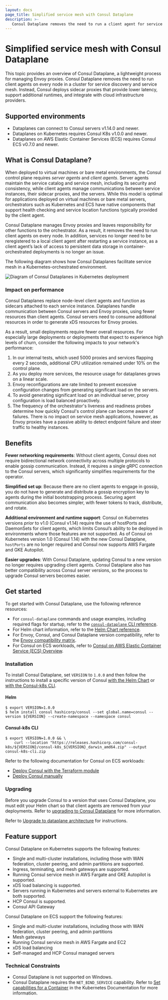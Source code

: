 ```yaml
---
layout: docs
page_title: Simplified service mesh with Consul Dataplane
description: >-
   Consul Dataplane removes the need to run a client agent for service discovery and service mesh by leveraging orchestrator functions. Learn about Consul Dataplane, how it can lower latency for Consul on Kubernetes and AWS ECS, and how it enables Consul support for AWS Fargate and GKE Autopilot.
---
```


# Simplified service mesh with Consul Dataplane

This topic provides an overview of Consul Dataplane, a lightweight process for managing Envoy proxies. Consul Dataplane removes the need to run client agents on every node in a cluster for service discovery and service mesh. Instead, Consul deploys sidecar proxies that provide lower latency, support additional runtimes, and integrate with cloud infrastructure providers.

## Supported environments

- Dataplanes can connect to Consul servers v1.14.0 and newer.
- Dataplanes on Kubernetes requires Consul K8s v1.0.0 and newer.
- Dataplanes on AWS Elastic Container Services (ECS) requires Consul ECS v0.7.0 and newer.


## What is Consul Dataplane?

When deployed to virtual machines or bare metal environments, the Consul control plane requires _server agents_ and _client agents_. Server agents maintain the service catalog and service mesh, including its security and consistency, while client agents manage communications between service instances, their sidecar proxies, and the servers. While this model is optimal for applications deployed on virtual machines or bare metal servers, orchestrators such as Kubernetes and ECS have native components that support health checking and service location functions typically provided by the client agent.

Consul Dataplane manages Envoy proxies and leaves responsibility for other functions to the orchestrator. As a result, it removes the need to run client agents on every node. In addition, services no longer need to be reregistered to a local client agent after restarting a service instance, as a client agent’s lack of access to persistent data storage in container-orchestrated deployments is no longer an issue.

The following diagram shows how Consul Dataplanes facilitate service mesh in a Kubernetes-orchestrated environment.

![Diagram of Consul Dataplanes in Kubernetes deployment](/img/k8s-dataplanes-architecture.png)

### Impact on performance

Consul Dataplanes replace node-level client agents and function as sidecars attached to each service instance. Dataplanes handle communication between Consul servers and Envoy proxies, using fewer resources than client agents. Consul servers need to consume additional resources in order to generate xDS resources for Envoy proxies.

As a result, small deployments require fewer overall resources. For especially large deployments or deployments that expect to experience high levels of churn, consider the following impacts to your network's performance:

1. In our internal tests, which used 5000 proxies and services flapping every 2 seconds, additional CPU utilization remained under 10% on the control plane.
1. As you deploy more services, the resource usage for dataplanes grows on a linear scale.
1. Envoy reconfigurations are rate limited to prevent excessive configuration changes from generating significant load on the servers.
1. To avoid generating significant load on an individual server, proxy configuration is load balanced proactively.
1. The frequency of the orchestrator's liveness and readiness probes determine how quickly Consul's control plane can become aware of failures. There is no impact on service mesh applications, however, as Envoy proxies have a passive ability to detect endpoint failure and steer traffic to healthy instances.

## Benefits

**Fewer networking requirements**: Without client agents, Consul does not require bidirectional network connectivity across multiple protocols to enable gossip communication. Instead, it requires a single gRPC connection to the Consul servers, which significantly simplifies requirements for the operator.

**Simplified set up**: Because there are no client agents to engage in gossip, you do not have to generate and distribute a gossip encryption key to agents during the initial bootstrapping process. Securing agent communication also becomes simpler, with fewer tokens to track, distribute, and rotate.

**Additional environment and runtime support**: Consul on Kubernetes versions _prior_ to v1.0 (Consul v1.14) require the use of hostPorts and DaemonSets for client agents, which limits Consul’s ability to be deployed in environments where those features are not supported.
As of Consul on Kubernetes version 1.0 (Consul 1.14) with the new Consul Dataplane, `hostPorts` are no longer required and Consul now supports AWS Fargate and GKE Autopilot.

**Easier upgrades**: With Consul Dataplane, updating Consul to a new version no longer requires upgrading client agents. Consul Dataplane also has better compatibility across Consul server versions, so the process to upgrade Consul servers becomes easier.

## Get started

To get started with Consul Dataplane, use the following reference resources:

- For `consul-dataplane` commands and usage examples, including required flags for startup, refer to the [`consul-dataplane` CLI reference](/consul/docs/connect/dataplane/consul-dataplane).
- For Helm chart information, refer to the [Helm Chart reference](/consul/docs/reference/k8s/helm).
- For Envoy, Consul, and Consul Dataplane version compatibility, refer to the [Envoy compatibility matrix](/consul/docs/connect/proxies/envoy).
- For Consul on ECS workloads, refer to [Consul on AWS Elastic Container Service (ECS) Overview](/consul/docs/ecs).


### Installation

<Tabs>

<Tab heading="Kubernetes" group="k8s">

To install Consul Dataplane, set `VERSION` to `1.0.0` and then follow the instructions to install a specific version of Consul [with the Helm Chart](/consul/docs/k8s/installation/install#install-consul) or [with the Consul-k8s CLI](/consul/docs/k8s/installation/install-cli#install-a-previous-version).

#### Helm

```shell-session
$ export VERSION=1.0.0
$ helm install consul hashicorp/consul --set global.name=consul --version ${VERSION} --create-namespace --namespace consul
```

#### Consul-k8s CLI

```shell-session
$ export VERSION=1.0.0 && \
    curl --location "https://releases.hashicorp.com/consul-k8s/${VERSION}/consul-k8s_${VERSION}_darwin_amd64.zip" --output consul-k8s-cli.zip
```
</Tab>

<Tab heading="ECS" group="ecs">

Refer to the following documentation for Consul on ECS workloads:

- [Deploy Consul with the Terraform module](/consul/docs/ecs/deploy/terraform)
- [Deploy Consul manually](/consul/ecs/install-manul)

</Tab>

</Tabs>


### Upgrading

<Tabs>

<Tab heading="Kubernetes" group="k8s">

Before you upgrade Consul to a version that uses Consul Dataplane, you must edit your Helm chart so that client agents are removed from your deployments. Refer to [upgrading to Consul Dataplane](/consul/docs/k8s/upgrade#upgrading-to-consul-dataplanes) for more information.

</Tab>

<Tab heading="ECS" group="ecs">

Refer to [Upgrade to dataplane architecture](/consul/docs/ecs/upgrade-to-dataplanes) for instructions.

</Tab>

</Tabs>

## Feature support

Consul Dataplane on Kubernetes supports the following features:

- Single and multi-cluster installations, including those with WAN federation, cluster peering, and admin partitions are supported.
- Ingress, terminating, and mesh gateways are supported.
- Running Consul service mesh in AWS Fargate and GKE Autopilot is supported.
- xDS load balancing is supported.
- Servers running in Kubernetes and servers external to Kubernetes are both supported.
- HCP Consul is supported.
- Consul API Gateway

Consul Dataplane on ECS support the following features:

- Single and multi-cluster installations, including those with WAN federation, cluster peering, and admin partitions
- Mesh gateways
- Running Consul service mesh in AWS Fargate and EC2
- xDS load balancing
- Self-managed and HCP Consul managed servers

### Technical Constraints

- Consul Dataplane is not supported on Windows.
- Consul Dataplane requires the `NET_BIND_SERVICE` capability. Refer to [Set capabilities for a Container](https://kubernetes.io/docs/tasks/configure-pod-container/security-context/#set-capabilities-for-a-container) in the Kubernetes Documentation for more information.